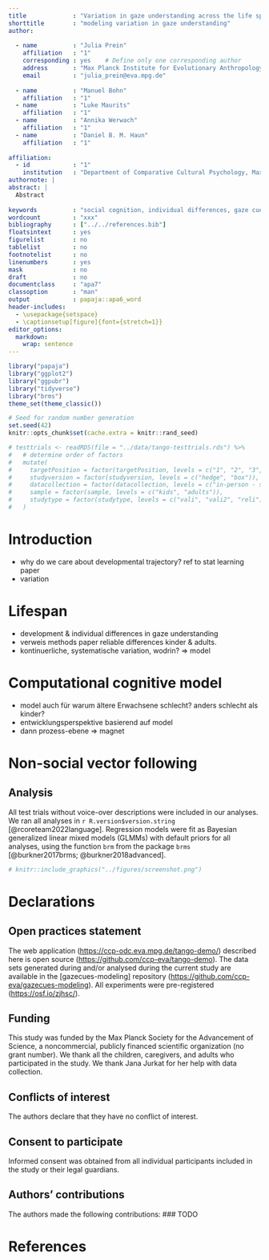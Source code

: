 ```yaml
---
title             : "Variation in gaze understanding across the life span: A process-level perspective"
shorttitle        : "modeling variation in gaze understanding"
author: 
  
  - name          : "Julia Prein"
    affiliation   : "1"
    corresponding : yes    # Define only one corresponding author
    address       : "Max Planck Institute for Evolutionary Anthropology, Deutscher Platz 6, 04103 Leipzig, Germany"
    email         : "julia_prein@eva.mpg.de"
    
  - name          : "Manuel Bohn"
    affiliation   : "1"
  - name          : "Luke Maurits"
    affiliation   : "1"
  - name          : "Annika Werwach"
    affiliation   : "1"
  - name          : "Daniel B. M. Haun"
    affiliation   : "1"
    
affiliation:
  - id            : "1"
    institution   : "Department of Comparative Cultural Psychology, Max Planck Institute for Evolutionary Anthropology, Leipzig, Germany"
authornote: |
abstract: |
  Abstract
  
keywords          : "social cognition, individual differences, gaze cues, cognitive modeling"
wordcount         : "xxx"
bibliography      : ["../../references.bib"]
floatsintext      : yes
figurelist        : no
tablelist         : no
footnotelist      : no
linenumbers       : yes
mask              : no
draft             : no
documentclass     : "apa7"
classoption       : "man"
output            : papaja::apa6_word
header-includes:
  - \usepackage{setspace}
  - \captionsetup[figure]{font={stretch=1}}
editor_options: 
  markdown: 
    wrap: sentence
---
```


```r
library("papaja")
library("ggplot2")
library("ggpubr")
library("tidyverse")
library("brms")
theme_set(theme_classic())
```

```r
# Seed for random number generation
set.seed(42)
knitr::opts_chunk$set(cache.extra = knitr::rand_seed)
```

```r
# testtrials <- readRDS(file = "../data/tango-testtrials.rds") %>% 
#   # determine order of factors
#   mutate(
#     targetPosition = factor(targetPosition, levels = c("1", "2", "3", "4", "5", "6", "7", "8", "9", "10", "box1", "box2", "box3", "box4", "box5")), 
#     studyversion = factor(studyversion, levels = c("hedge", "box")), 
#     datacollection = factor(datacollection, levels = c("in-person - supervised", "remote - unsupervised")),
#     sample = factor(sample, levels = c("kids", "adults")), 
#     studytype = factor(studytype, levels = c("vali", "vali2", "reli"))
#   )
```

# Introduction
- why do we care about developmental trajectory? ref to stat learning paper
- variation 

# Lifespan 
- development & individual differences in gaze understanding
- verweis methods paper reliable differences kinder & adults. 
- kontinuerliche, systematische variation, wodrin? => model

# Computational cognitive model
- model auch für warum ältere Erwachsene schlecht? anders schlecht als kinder?
- entwicklungsperspektive basierend auf model
- dann prozess-ebene => magnet

# Non-social vector following

## Analysis
All test trials without voice-over descriptions were included in our analyses.
We ran all analyses in `r R.version$version.string` [@rcoreteam2022language].
Regression models were fit as Bayesian generalized linear mixed models (GLMMs) with default priors for all analyses, using the function `brm` from the package `brms` [@burkner2017brms; @burkner2018advanced].


```r
# knitr::include_graphics("../figures/screenshot.png")
```

\newpage

# Declarations

## Open practices statement

The web application (<https://ccp-odc.eva.mpg.de/tango-demo/>) described here is open source (<https://github.com/ccp-eva/tango-demo>).
The data sets generated during and/or analysed during the current study are available in the [gazecues-modeling] repository (<https://github.com/ccp-eva/gazecues-modeling>).
All experiments were pre-registered (<https://osf.io/zjhsc/>).

## Funding

This study was funded by the Max Planck Society for the Advancement of Science, a noncommercial, publicly financed scientific organization (no grant number).
We thank all the children, caregivers, and adults who participated in the study.
We thank Jana Jurkat for her help with data collection.

## Conflicts of interest

The authors declare that they have no conflict of interest.

## Consent to participate

Informed consent was obtained from all individual participants included in the study or their legal guardians.

## Authors' contributions

The authors made the following contributions:
### TODO

\newpage

# References

```{=tex}
\begingroup
\setlength{\parindent}{-0.5in}
\setlength{\leftskip}{0.5in}
```
::: {#refs custom-style="Bibliography"}
:::

```{=tex}
\endgroup
```
